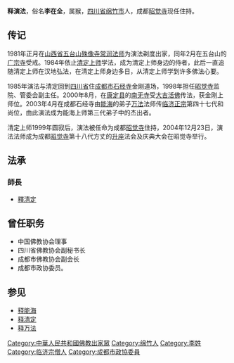 '''释演法'''{{BD|？||||catIdx=Shi釋}}，俗名'''李在全'''，属猴，[[四川省|四川省]][[绵竹市|绵竹市]]人，成都[[昭觉寺|昭觉寺]]现任住持。

==传记==
1981年正月在[[山西省|山西省]][[五台山|五台山]][[殊像寺_(五台山)|殊像寺]][[释常润|常润法师]]为演法剃度出家，同年2月在五台山的[[广宗寺|广宗寺]]受戒。1984年依止[[清定上师|清定上师]]学法，成为清定上师身边的侍者，此后一直追随清定上师在汉地弘法，在清定上师身边多日，从清定上师学到许多佛法心要。

1985年演法与清定回到[[四川省|四川省]]住[[成都市|成都市]][[石经寺|石经寺]]金刚道场，1998年担任[[昭觉寺|昭觉寺]]监院、管委会副主任。2000年8月，在[[康定县|康定县]]的[[南无寺|南无寺]]受[[大吉活佛|大吉活佛]]传法，获金刚上师位。2003年4月在成都石经寺由[[释能海|能海]]的弟子[[释万法|万法]]法师传[[临济正宗|临济正宗]]第四十七代和尚位，由此演法成为能海上师第三代弟子中的杰出者。

清定上师1999年圆寂后，演法被任命为成都[[昭觉寺|昭觉寺]]住持，2004年12月23日，演法法师成为成都[[昭觉寺|昭觉寺]]第十八代方丈的[[升座|升座]]法会及庆典大会在昭觉寺举行。

==法承==

===師長===
*[[釋清定|釋清定]]

==曾任职务==
*中国佛教协会理事
*四川省佛教协会副秘书长
*成都市佛教协会副会长
*成都市政协委员。

==参见==
*[[释能海|释能海]]
*[[释清定|释清定]]
*[[释万法|释万法]]

{{DEFAULTSORT:Shi釋}}
[[Category:中華人民共和國佛教出家眾|Category:中華人民共和國佛教出家眾]]
[[Category:绵竹人|Category:绵竹人]]
[[Category:李姓|Category:李姓]]
[[Category:临济宗僧人|Category:临济宗僧人]]
[[Category:成都市政協委員|Category:成都市政協委員]]